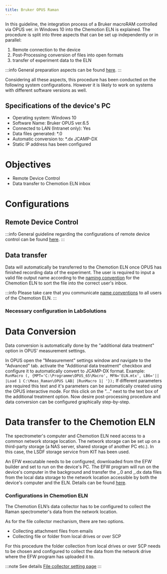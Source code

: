 ```yaml
---
title: Bruker OPUS Raman
---
```


In this guideline, the integration process of a Bruker macroRAM controlled via OPUS ver. in Windows 10 into the Chemotion ELN is explained.
The procedure is split into three aspects that can be set up independently or in parallel:

1. Remote connection to the device
2. Post-Processing conversion of files into open formats
3. transfer of experiment data to the ELN

:::info
General preparation aspects can be found [here](../../devices#general-preparation-aspects).
:::

Considering all these aspects, this procedure has been conducted on the following system configurations.
However it is likely to work on systems with different software versions as well.

## Specifications of the device's PC

- Operating system: Windows 10
- Software Name: Bruker OPUS ver.6.5
- Connected to LAN (Intranet only): Yes
- Data files generated: \*.0
- Automatic conversion to: \*.dx JCAMP-DX
- Static IP address has been configured

# Objectives

- Remote Device Control
- Data transfer to Chemotion ELN inbox

# Configurations

## Remote Device Control

:::info
General guideline regarding the configurations of remote device control can be found [here](../configurations/remote_control).
:::

## Data transfer

Data will automatically be transferred to the Chemotion ELN once OPUS has finished recording data of the experiment.
The user is required to input a valid file output name according to the [naming convention](../../devices#name-conventions) for the Chemotion ELN to sort the file into the correct user's inbox.

:::info
Please take care that you communicate [name conventions](../../devices#name-conventions) to all users of the Chemotion ELN.
:::

### Necessary configuration in LabSolutions

# Data Conversion

Data conversion is automatically done by the "additional data treatment" option in OPUS' measurement settings.

In OPUS open the "Measurement" settings window and navigate to the "Advanced" tab. activate the "Additional data treatment" checkbox and configure it to automatically convert to JCAMP-DX format.
Example: `RunMacro (, {MPT='C:\Programme\OPUS_65\Macro', MFN='ELN.mtx', LB6='|| |Load 1 C:\Meas_Raman\OPUS LAB| |RunMacro 1| '});`
If different parameters are required this text and it's parameters can be automatically created using the OPUS interactive mode.
For this click on the "..." next to the text box of the additional treatment option. Now desire post-processing procedure and data conversion can be configured graphically step-by-step.

# Data transfer to the Chemotion ELN

The spectrometer's computer and Chemotion ELN need access to a common network storage location.
The network storage can be set up on a third-party storage (a NAS server, shared storage of another PC etc.). In this case, the LSDF storage service from KIT has been used.

An EFW executable needs to be configured, downloaded from the EFW builder and set to run on the device's PC.
The EFW program will run on the device's computer in the background and transfer the _.0 and _.dx data files from the local data storage to the network location accessible by both the device's computer and the ELN.
Details can be found [here](../configurations/data_transfer).

### Configurations in Chemotion ELN

The Chemotion ELN’s data collector has to be configured to collect the Raman spectrometer's data from the network location.

As for the file collector mechanism, there are two options.

- Collecting attachment files from emails
- Collecting file or folder from local drives or over SCP

For this procedure the folder collection from local drives or over SCP needs to be chosen and configured to collect the data from the network drive where the EFW program has uploaded it to.

:::note See details
[File collector setting page](../../install_configure/configuration#file-collection)
:::
